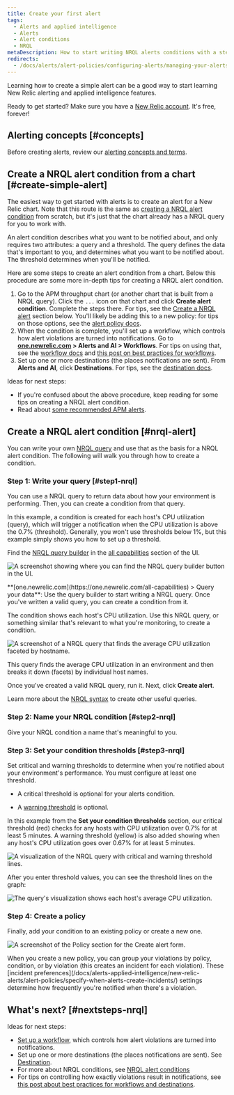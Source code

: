 ```yaml
---
title: Create your first alert
tags:
  - Alerts and applied intelligence
  - Alerts
  - Alert conditions
  - NRQL
metaDescription: How to start writing NRQL alerts conditions with a step-by-step user case.
redirects:
  - /docs/alerts/alert-policies/configuring-alerts/managing-your-alerts
---
```







Learning how to create a simple alert can be a good way to start learning New Relic alerting and applied intelligence features. 

Ready to get started? Make sure you have a [New Relic account](https://newrelic.com/signup). It's free, forever!

## Alerting concepts [#concepts]

Before creating alerts, review our [alerting concepts and terms](/docs/alerts-applied-intelligence/applied-intelligence/incident-intelligence/basic-alerting-concepts).

## Create a NRQL alert condition from a chart [#create-simple-alert]

The easiest way to get started with alerts is to create an alert for a New Relic chart. Note that this route is the same as [creating a NRQL alert condition](/docs/alerts-applied-intelligence/new-relic-alerts/alert-conditions/create-nrql-alert-conditions) from scratch, but it's just that the chart already has a NRQL query for you to work with. 

An alert condition describes what you want to be notified about, and only requires two attributes: a query and a threshold. The query defines the data that's important to you, and determines what you want to be notified about. The threshold determines when you'll be notified.

Here are some steps to create an alert condition from a chart. Below this procedure are some more in-depth tips for creating a NRQL alert condition.  

1. Go to the APM throughput chart (or another chart that is built from a NRQL query). Click the `...` icon on that chart and click **Create alert condition**. Complete the steps there. For tips, see the [Create a NRQL alert](#nrql-alert) section below. You'll likely be adding this to a new policy: for tips on those options, see the [alert policy docs](/docs/alerts-applied-intelligence/new-relic-alerts/alert-policies/specify-when-alerts-create-incidents/#preference-policy).
2. When the condition is complete, you'll set up a workflow, which controls how alert violations are turned into notifications. Go to **[one.newrelic.com](https://one.newrelic.com/all-capabilities) > Alerts and AI > Workflows**. For tips on using that, see the [workflow docs](/docs/alerts-applied-intelligence/applied-intelligence/incident-workflows/incident-workflows) and [this post on best practices for workflows](https://discuss.newrelic.com/t/relic-solution-patterns-for-implementing-alerts-workflows/188605).
3. Set up one or more destinations (the places notifications are sent). From **Alerts and AI**, click **Destinations**. For tips, see the [destination docs](/docs/alerts-applied-intelligence/notifications/destinations).

Ideas for next steps: 

* If you're confused about the above procedure, keep reading for some tips on creating a NRQL alert condition.
* Read about [some recommended APM alerts](/docs/alerts-applied-intelligence/new-relic-alerts/get-started/condition-recommendations).

## Create a NRQL alert condition [#nrql-alert] 

You can write your own [NRQL query](/docs/query-your-data/nrql-new-relic-query-language/get-started/introduction-nrql-new-relics-query-language) and use that as the basis for a NRQL alert condition. The following will walk you through how to create a condition. 

### Step 1: Write your query [#step1-nrql]

You can use a NRQL query to return data about how your environment is performing. Then, you can create a condition from that query.

In this example, a condition is created for each host's CPU utilization (query), which will trigger a notification when the CPU utilization is above the 0.7% (threshold). Generally, you won't use thresholds below 1%, but this example simply shows you how to set up a threshold.

Find the [NRQL query builder](/docs/query-your-data/explore-query-data/query-builder/use-advanced-nrql-mode-query-data/) in the [all capabilities](https://one.newrelic.com/all-capabilities) section of the UI.

<img
  title="A screenshot showing where you can find the NRQL query builder button in the UI."
  alt="A screenshot showing where you can find the NRQL query builder button in the UI."
  src={accountsQueryBuilder}
/>

<figcaption>
  **[one.newrelic.com](https://one.newrelic.com/all-capabilities) > Query your data**: Use the query builder to start writing a NRQL query. Once you've written a valid query, you can create a condition from it.
</figcaption>

The condition shows each host's CPU utilization. Use this NRQL query, or something similar that's relevant to what you're monitoring, to create a condition.

<img
  title="A screenshot of a NRQL query that finds the average CPU utilization faceted by hostname."
  alt="A screenshot of a NRQL query that finds the average CPU utilization faceted by hostname."
  src={accountsNrqlQuery}
/>

<figcaption>
  This query finds the average CPU utilization in an environment and then breaks it
  down (facets) by individual host names.
</figcaption>

Once you've created a valid NRQL query, run it. Next, click **Create alert**.

Learn more about the [NRQL syntax](/docs/query-your-data/nrql-new-relic-query-language/get-started/introduction-nrql-new-relics-query-language/#syntax) to create other useful queries.

### Step 2: Name your NRQL condition [#step2-nrql]

Give your NRQL condition a name that's meaningful to you.

### Step 3: Set your condition thresholds [#step3-nrql]

Set critical and warning thresholds to determine when you're notified about your environment's performance. You must configure at least one threshold.

* A critical threshold is optional for your alerts condition.  

* A [warning threshold](/docs/alerts-applied-intelligence/new-relic-alerts/alert-conditions/set-thresholds-alert-condition/#threshold-levels) is optional.

In this example from the **Set your condition thresholds** section, our critical threshold (red) checks for any hosts with CPU utilization over 0.7% for at least 5 minutes. A warning threshold (yellow) is also added showing when any host's CPU utilization goes over 0.67% for at least 5 minutes.

<img
  title="A visualization of the NRQL query with critical and warning threshold lines."
  alt="A visualization of the NRQL query with critical and warning threshold lines."
  src={accountsAlertThresholdsStatic}
/>

After you enter threshold values, you can see the threshold lines on the graph:

<img
  title="The query's visualization shows each host's average CPU utilization."
  alt="The query's visualization shows each host's average CPU utilization."
  src={accountsShowNrqlGraph}
/>

### Step 4: Create a policy

Finally, add your condition to an existing policy or create a new one.

<img
  title="A screenshot of the Policy section for the Create alert form."
  alt="A screenshot of the Policy section for the Create alert form."
  src={accountsNrqlCreatePolicy}
/>

<figcaption>
  When you create a new policy, you can group your violations by policy, condition, or by violation (this creates an incident for each violation). These [incident preferences](/docs/alerts-applied-intelligence/new-relic-alerts/alert-policies/specify-when-alerts-create-incidents/) settings determine how frequently you're notified when there's a violation.
</figcaption>

## What's next? [#nextsteps-nrql]

Ideas for next steps: 

* [Set up a workflow](/docs/alerts-applied-intelligence/applied-intelligence/incident-workflows/incident-workflows), which controls how alert violations are turned into notifications. 
* Set up one or more destinations (the places notifications are sent). See [Destination](/docs/alerts-applied-intelligence/notifications/destinations).
* For more about NRQL conditions, see [NRQL alert conditions](/docs/alerts-applied-intelligence/new-relic-alerts/alert-conditions/create-nrql-alert-conditions)
* For tips on controlling how exactly violations result in notifications, see [this post about best practices for workflows and destinations](https://discuss.newrelic.com/t/relic-solution-patterns-for-implementing-alerts-workflows/188605).
